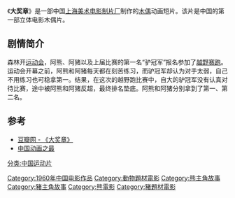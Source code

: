 {{Infobox Film
|片名          = 大奖章
|其他名称      = 
|图像          = 
|图像说明      = 
|导演          = [[章超群|章超群]]
|监制          = 
|制片          = 
|编剧          = [[洪讯涛|洪讯涛]]
|剧本          = 
|故事          = 
|原著          = 
|旁白          = 
|统筹          = 
|主演          = 
|分级          = 
|副标题        = 
|主题曲        = 
|片头曲        = 
|片尾曲        = 
|配乐          = 
|摄影          = [[章超群|章超群]]
|剪辑          = [[李开基|李开基]]
|制片商        = [[上海美术电影制片厂|上海美术电影制片厂]]
|发行商        = 
|上映日期      = 1960年
|发行日期      = 
|片长          = 24分钟
|产地          = {{CHNML}}
|语言          = [[汉语普通话|汉语普通话]]
|官方网站      = 
|预算          = 
|票房          = 
|前集          = 
|续集          = 
|中国大陆片名  = 
|香港片名      = 
|澳门片名      = 
|台湾片名      = 
|新马片名      = 
|sarft_id    = <!-- 公映许可号码 -->
|amg_id      = <!-- AMG（All Media Guide）ID -->
|imdb_id     = <!-- IMDB（互联网电影数据库）ID -->
}}
《'''大奖章'''》是一部中国[[上海美术电影制片厂|上海美术电影制片厂]]制作的[[木偶|木偶]]动画短片。该片是中国的第一部立体电影木偶片。

==剧情简介==
森林开[[运动会|运动会]]，阿熊、阿猪以及上届比赛的第一名“驴冠军”报名参加了[[越野赛跑|越野赛跑]]。运动会开幕之前，阿熊和阿猪每天都在刻苦练习，而驴冠军却认为对手太弱，自己不用练习也可稳拿第一。结果，在这次的越野跑比赛中，自大的驴冠军没有认真对待比赛，途中被阿熊和阿猪反超，最终排名垫底。阿熊和阿猪分别拿到了第一、第二名。

==参考==
* [http://movie.douban.com/subject/2259984/  豆瓣网 - 《大奖章》] {{Wayback|url=http://movie.douban.com/subject/2259984/ |date=20191129051056 }}
* [https://web.archive.org/web/20130717055324/http://1000.hnu.cn/zt/show/5038 中国动画之最]

{{上海美术电影制片厂1960年代作品}}

[[Category:1960年中国电影作品|Category:1960年中国电影作品]]
[[分类:中国运动片|分类:中国运动片]]
[[Category:動物題材電影|Category:動物題材電影]]
[[Category:熊主角故事|Category:熊主角故事]]
[[Category:豬主角故事|Category:豬主角故事]]
[[Category:熊電影|Category:熊電影]]
[[Category:豬題材電影|Category:豬題材電影]]